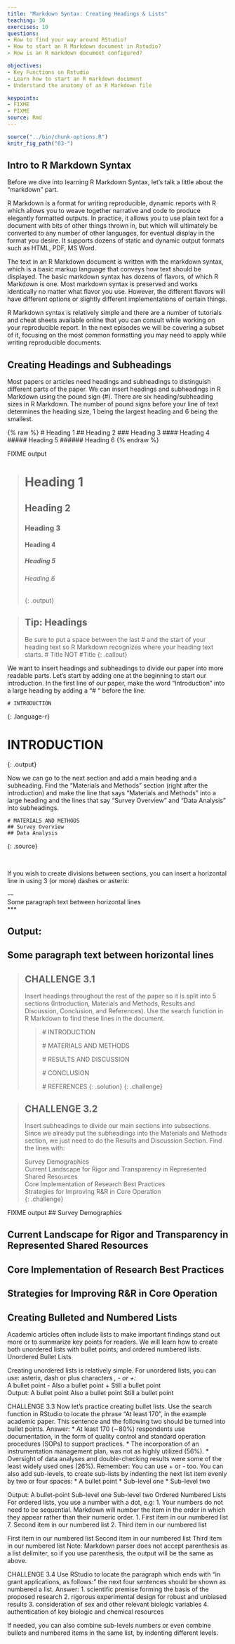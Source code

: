 ```yaml
---
title: "Markdown Syntax: Creating Headings & Lists"
teaching: 30
exercises: 10
questions:
- How to find your way around RStudio?
- How to start an R Markdown document in Rstudio?
- How is an R markdown document configured?

objectives:
- Key Functions on Rstudio 
- Learn how to start an R markdown document 
- Understand the anatomy of an R Markdown file

keypoints:
- FIXME
- FIXME
source: Rmd
---
```

```r
source("../bin/chunk-options.R")
knitr_fig_path("03-")
```
## Intro to R Markdown Syntax

Before we dive into learning R Markdown Syntax, let's talk a little about the "markdown" part.

R Markdown is a format for writing reproducible, dynamic reports with R which allows you to weave together narrative and code to produce elegantly formatted outputs. In practice, it allows you to use plain text for a document with bits of other things thrown in, but which will ultimately be converted to any number of other languages, for eventual display in the format you desire. It supports dozens of static and dynamic output formats such as HTML, PDF, MS Word. 

The text in an R Markdown document is written with the markdown syntax, which is a basic markup language that conveys how text should be displayed. The basic markdown syntax has dozens of flavors, of which R Markdown is one. Most markdown syntax is preserved and works identically no matter what flavor you use. However, the different flavors will have different options or slightly different implementations of certain things. 

R Markdown syntax is relatively simple and there are a number of tutorials and cheat sheets available online that you can consult while working on your reproducible report. In the next episodes we will be covering a subset of it, focusing on the most common formatting you may need to apply while writing reproducible documents. 

## Creating Headings and Subheadings

Most papers or articles need headings and subheadings to distinguish different parts of the paper. We can insert headings and subheadings in R Markdown using the pound sign (#). There are six heading/subheading sizes in R Markdown. The number of pound signs before your line of text determines the heading size, 1 being the largest heading and 6 being the smallest. 

{% raw %} # Heading 1  ## Heading 2  ### Heading 3  #### Heading 4  ##### Heading 5  ###### Heading 6 {% endraw %}


FIXME output
  
> # Heading 1  
> ## Heading 2  
> ### Heading 3  
> #### Heading 4  
> ##### Heading 5  
> ###### Heading 6
{: .output}



> ## Tip: Headings
> Be sure to put a space between the last # and the start of your heading text so R Markdown recognizes where your heading text starts. 
> \# Title NOT #Title
{: .callout}


We want to insert headings and subheadings to divide our paper into more readable parts. Let’s start by adding one at the beginning to start our introduction. In the first line of our paper, make the word “Introduction” into a large heading by adding a “# “ before the line. 

~~~
# INTRODUCTION
~~~
{: .language-r}


# INTRODUCTION
{: .output}


Now we can go to the next section and add a main heading and a subheading. Find the “Materials and Methods” section (right after the introduction) and make the line that says “Materials and Methods” into a large heading and the lines that say “Survey Overview” and “Data Analysis” into subheadings. 

~~~
# MATERIALS AND METHODS  
## Survey Overview  
## Data Analysis  
~~~
{: .source}

<br>

If you wish to create divisions between sections, you can insert a horizontal line in using 3 (or more) dashes or asterix:


\---  
Some paragraph text between horizontal lines  
\***  

Output:
---  
Some paragraph text between horizontal lines  
--- 




> ## CHALLENGE 3.1
> Insert headings throughout the rest of the paper so it is split into 5 sections (Introduction, Materials and Methods, Results and Discussion, Conclusion, and References). Use the search function in R Markdown to find these lines in the document. 
>
>> \# INTRODUCTION
>>
>> \# MATERIALS AND METHODS
>>
>> \# RESULTS AND DISCUSSION
>>
>> \# CONCLUSION
>>
>> \# REFERENCES
> {: .solution}
{: .challenge}

> ## CHALLENGE 3.2
> Insert subheadings to divide our main sections into subsections. Since we already put the subheadings into the Materials and Methods section, we just need to do the Results and Discussion Section. 
> Find the lines with:
> 
> Survey Demographics  
> Current Landscape for Rigor and Transparency in Represented Shared Resources  
> Core Implementation of Research Best Practices  
> Strategies for Improving R&R in Core Operation  
{: .challenge}

FIXME output
## Survey Demographics

## Current Landscape for Rigor and Transparency in Represented Shared Resources

## Core Implementation of Research Best Practices

## Strategies for Improving R&amp;R in Core Operation

## Creating Bulleted and Numbered Lists

Academic articles often include lists to make important findings stand out more or to summarize key points for readers. We will learn how to create both unordered lists with bullet points, and ordered numbered lists. 
Unordered Bullet Lists

Creating unordered lists is relatively simple. For unordered lists, you can use: asterix, dash or plus characters  *, - or +:  
* A bullet point
- Also a bullet point
+ Still a bullet point  
Output:
A bullet point
Also a bullet point
Still a bullet point

CHALLENGE 3.3
Now let’s practice creating bullet lists. Use the search function in RStudio to locate the phrase “At least 170”, in the example academic paper. This sentence and the following two should be turned into bullet points. 
Answer:
* At least 170 (∼80%) respondents use documentation, in the form of quality control and standard operation procedures (SOPs) to support practices. 
* The incorporation of an instrumentation management plan, was not as highly utilized (56%).
* Oversight of data analyses and double-checking results were some of the least widely used ones (26%).
Remember: You can use + or - too.
You can also add sub-levels, to create sub-lists by indenting the next list item evenly by two or four spaces:
* A bullet point
  * Sub-level one
    * Sub-level two 


Output:
A bullet-point
Sub-level one
Sub-level two
Ordered Numbered Lists
For ordered lists, you use a number with a dot, e.g: 1.  Your numbers do not need to be sequential.  Markdown will number the item in the order in which they appear rather than their numeric order.
1. First item in our numbered list
7. Second item in our numbered list
2. Third item in our numbered list

First item in our numbered list
Second item in our numbered list
Third item in our numbered list
Note: Markdown parser does not accept parenthesis as a list delimiter, so if you use parenthesis, the output will be the same as above.

CHALLENGE 3.4
Use RStudio to locate the paragraph which ends with “in grant applications, as follows:” the next four sentences should be shown as numbered a list.
Answer:
1. scientific premise forming the basis of the proposed research 
2. rigorous experimental design for robust and unbiased results
3. consideration of sex and other relevant biologic variables
4. authentication of key biologic and chemical resources

If needed, you can also combine sub-levels numbers or even combine bullets and numbered items in the same list, by indenting different levels. 
